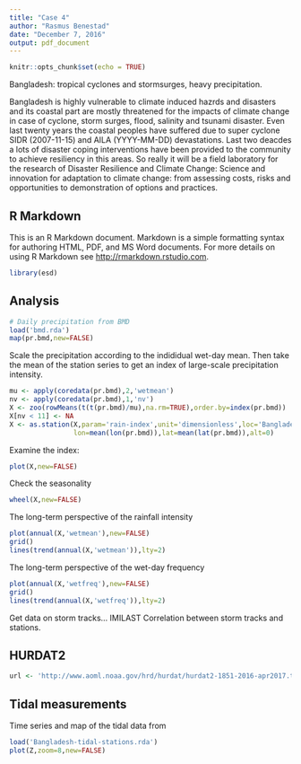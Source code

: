 ```yaml
---
title: "Case 4"
author: "Rasmus Benestad"
date: "December 7, 2016"
output: pdf_document
---
```


```r
knitr::opts_chunk$set(echo = TRUE)
```

Bangladesh: tropical cyclones and stormsurges, heavy precipitation. 

Bangladesh is highly vulnerable to climate induced hazrds and disasters and its coastal part are mostly threatened for the impacts of climate change in case of cyclone, storm surges, flood, salinity and tsunami disaster. Even last twenty years the coastal peoples have suffered due to super cyclone SIDR (2007-11-15) and AILA (YYYY-MM-DD) devastations. Last two deacdes a lots of disaster coping interventions have been provided to the community to achieve resiliency in this areas. So really it will be a field laboratory for the research of Disaster Resilience and Climate Change: Science and innovation for adaptation to climate  change: from assessing costs, risks and opportunities to demonstration of options and practices.

## R Markdown

This is an R Markdown document. Markdown is a simple formatting syntax for authoring HTML, PDF, and MS Word documents. For more details on using R Markdown see <http://rmarkdown.rstudio.com>.



```r
library(esd)
```

## Analysis



```r
# Daily precipitation from BMD 
load('bmd.rda')
map(pr.bmd,new=FALSE)
```

Scale the precipitation according to the indididual wet-day mean. Then take the mean of the station series to get an index of large-scale precipitation intensity.

```r
mu <- apply(coredata(pr.bmd),2,'wetmean')
nv <- apply(coredata(pr.bmd),1,'nv')
X <- zoo(rowMeans(t(t(pr.bmd)/mu),na.rm=TRUE),order.by=index(pr.bmd))
X[nv < 11] <- NA
X <- as.station(X,param='rain-index',unit='dimensionless',loc='Bangladesh',
                lon=mean(lon(pr.bmd)),lat=mean(lat(pr.bmd)),alt=0)
```

Examine the index:

```r
plot(X,new=FALSE)
```

Check the seasonality

```r
wheel(X,new=FALSE)
```

The long-term perspective of the rainfall intensity

```r
plot(annual(X,'wetmean'),new=FALSE)
grid()
lines(trend(annual(X,'wetmean')),lty=2)
```

The long-term perspective of the wet-day frequency

```r
plot(annual(X,'wetfreq'),new=FALSE)
grid()
lines(trend(annual(X,'wetfreq')),lty=2)
```

Get data on storm tracks... IMILAST
Correlation between storm tracks and stations.

## HURDAT2

```r
url <- 'http://www.aoml.noaa.gov/hrd/hurdat/hurdat2-1851-2016-apr2017.txt'

```


## Tidal measurements

Time series and map of the tidal data from 

```r
load('Bangladesh-tidal-stations.rda')
plot(Z,zoom=8,new=FALSE)
```

